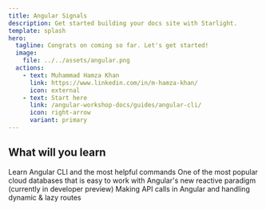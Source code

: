 ```yaml
---
title: Angular Signals
description: Get started building your docs site with Starlight.
template: splash
hero:
  tagline: Congrats on coming so far. Let's get started!
  image:
    file: ../../assets/angular.png
  actions:
    - text: Muhammad Hamza Khan
      link: https://www.linkedin.com/in/m-hamza-khan/
      icon: external
    - text: Start here
      link: /angular-workshop-docs/guides/angular-cli/
      icon: right-arrow
      variant: primary
---
```



## What will you learn

<CardGrid stagger>
  <Card title="Angular CLI" icon="forward-slash">
    Learn Angular CLI and the most helpful commands
  </Card>
  <Card title="Firebase Cloud Firestore" icon="add-document">
    One of the most popular cloud databases that is easy to work with
  </Card>
  <Card title="Signal based components" icon="random">
    Angular's new reactive paradigm <br/>(currently in developer preview)
  </Card>
  <Card title="API calls & routing" icon="external">
    Making API calls in Angular and handling dynamic & lazy routes
  </Card>
</CardGrid>

